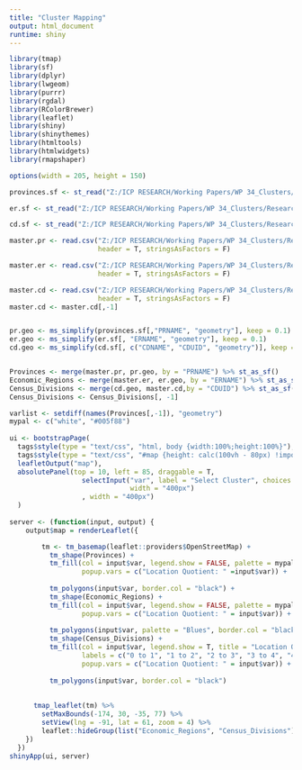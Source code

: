 ---
title: "Cluster Mapping"
output: html_document
runtime: shiny
---
<style>
    body .main-container {
        max-width: 1800px;
        max-height:1800px;
    }
</style>

```{r setup, include=FALSE}
library(tmap)
library(sf)
library(dplyr)
library(lwgeom)
library(purrr)
library(rgdal)
library(RColorBrewer)
library(leaflet)
library(shiny)
library(shinythemes)
library(htmltools)
library(htmlwidgets)
library(rmapshaper)
```

```{r set-options, echo=FALSE, include=FALSE}
options(width = 205, height = 150)

provinces.sf <- st_read("Z:/ICP RESEARCH/Working Papers/WP 34_Clusters/Research/Weseem/Mapping/app/Shapefiles/Provinces", stringsAsFactors = FALSE, quiet = TRUE) %>% st_transform(4326)

er.sf <- st_read("Z:/ICP RESEARCH/Working Papers/WP 34_Clusters/Research/Weseem/Mapping/app/Shapefiles/Economic Regions", stringsAsFactors = FALSE, quiet = TRUE) %>% st_transform(4326)

cd.sf <- st_read("Z:/ICP RESEARCH/Working Papers/WP 34_Clusters/Research/Weseem/Mapping/app/Shapefiles/Census Divisions", stringsAsFactors = FALSE, quiet = TRUE) %>% st_transform(4326)
```


```{r, include=FALSE}
master.pr <- read.csv("Z:/ICP RESEARCH/Working Papers/WP 34_Clusters/Research/Weseem/Mapping/app/data.pr.csv", 
                      header = T, stringsAsFactors = F)

master.er <- read.csv("Z:/ICP RESEARCH/Working Papers/WP 34_Clusters/Research/Weseem/Mapping/app/data.er.csv", 
                      header = T, stringsAsFactors = F)

master.cd <- read.csv("Z:/ICP RESEARCH/Working Papers/WP 34_Clusters/Research/Weseem/Mapping/app/data.cd.csv", 
                      header = T, stringsAsFactors = F)
master.cd <- master.cd[,-1]


pr.geo <- ms_simplify(provinces.sf[,"PRNAME", "geometry"], keep = 0.1)
er.geo <- ms_simplify(er.sf[, "ERNAME", "geometry"], keep = 0.1)
cd.geo <- ms_simplify(cd.sf[, c("CDNAME", "CDUID", "geometry")], keep = 0.1)


Provinces <- merge(master.pr, pr.geo, by = "PRNAME") %>% st_as_sf()
Economic_Regions <- merge(master.er, er.geo, by = "ERNAME") %>% st_as_sf()
Census_Divisions <- merge(cd.geo, master.cd,by = "CDUID") %>% st_as_sf()
Census_Divisions <- Census_Divisions[, -1]
```

```{r, eval = TRUE, echo=FALSE}
varlist <- setdiff(names(Provinces[,-1]), "geometry")
mypal <- c("white", "#005f88")
 
ui <- bootstrapPage(
  tags$style(type = "text/css", "html, body {width:100%;height:100%}"),
  tags$style(type = "text/css", "#map {height: calc(100vh - 80px) !important;}"),  
  leafletOutput("map"),
  absolutePanel(top = 10, left = 85, draggable = T,
                  selectInput("var", label = "Select Cluster", choices = varlist, selected = "Aerospace Vehicles and Defense", 
                              width = "400px")  
                  , width = "400px")
  )
  
server <- (function(input, output) {
    output$map = renderLeaflet({

        tm <- tm_basemap(leaflet::providers$OpenStreetMap) +
          tm_shape(Provinces) +
          tm_fill(col = input$var, legend.show = FALSE, palette = mypal, breaks = c(0,1,2,3,4,5,6), 
                  popup.vars = c("Location Quotient: " =input$var)) +
          
          tm_polygons(input$var, border.col = "black") +
          tm_shape(Economic_Regions) +
          tm_fill(col = input$var, legend.show = FALSE, palette = mypal, breaks = c(0,1,2,3,4,5,6), 
                  popup.vars = c("Location Quotient: " = input$var)) +
          
          tm_polygons(input$var, palette = "Blues", border.col = "black") +
          tm_shape(Census_Divisions) +
          tm_fill(col = input$var, legend.show = T, title = "Location Quotient", palette = mypal, breaks = c(0,1,2,3,4,5,6), 
                  labels = c("0 to 1", "1 to 2", "2 to 3", "3 to 4", "4 to 5", "5+"), 
                  popup.vars = c("Location Quotient: " = input$var)) +
          
          tm_polygons(input$var, border.col = "black") 
        
      
      tmap_leaflet(tm) %>%
        setMaxBounds(-174, 30, -35, 77) %>%
        setView(lng = -91, lat = 61, zoom = 4) %>%
        leaflet::hideGroup(list("Economic_Regions", "Census_Divisions")) 
    })
  })
shinyApp(ui, server)
```




